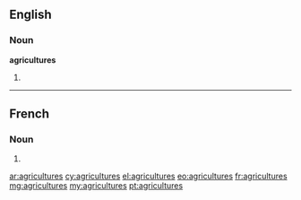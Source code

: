 ==English==

===Noun===
'''agricultures'''

# {{plural of|agriculture}}

----

==French==

===Noun===
{{head|fr|g=f-p}}

# {{plural of|agriculture|lang=fr}}

[[ar:agricultures]]
[[cy:agricultures]]
[[el:agricultures]]
[[eo:agricultures]]
[[fr:agricultures]]
[[mg:agricultures]]
[[my:agricultures]]
[[pt:agricultures]]